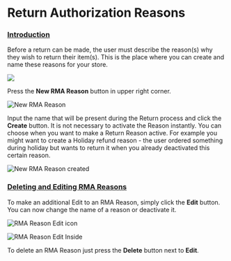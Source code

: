 # Return Authorization Reasons

### [Introduction](return-authorization-reasons#introduction) <a id="introduction"></a>

Before a return can be made, the user must describe the reason\(s\) why they wish to return their item\(s\). This is the place where you can create and name these reasons for your store.

![](/images/zrzut-ekranu-2021-08-20-001032.jpg)

Press the **New RMA Reason** button in upper right corner.

![New RMA Reason](/images/image%20%2845%29.png)

Input the name that will be present during the Return process and click the **Create** button. It is not necessary to activate the Reason instantly. You can choose when you want to make a Return Reason active. For example you might want to create a Holiday refund reason - the user ordered something during holiday but wants to return it when you already deactivated this certain reason.

![New RMA Reason created](/images/image%20%2847%29.png)

### [Deleting and Editing RMA Reasons](return-authorization-reasons#deleting-and-editing-rma-reasons) <a id="deleting-and-editing-rma-reasons"></a>

To make an additional Edit to an RMA Reason, simply click the **Edit** button. You can now change the name of a reason or deactivate it.

![RMA Reason Edit icon](/images/image%20%2835%29.png)

![RMA Reason Edit Inside](/images/image%20%2832%29.png)

To delete an RMA Reason just press the **Delete** button next to **Edit**.

